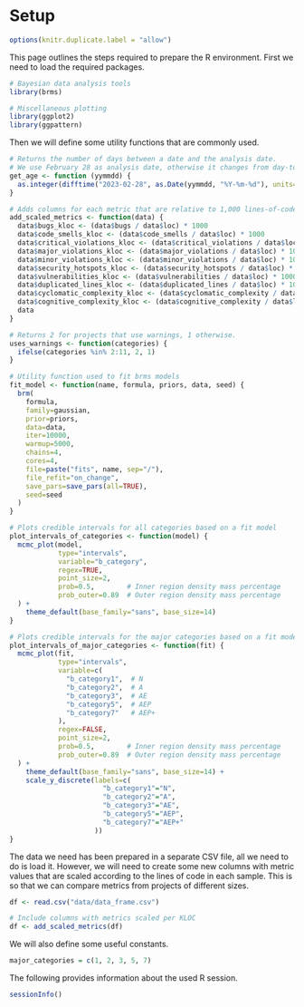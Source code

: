 # Setup

```r
options(knitr.duplicate.label = "allow")
```

This page outlines the steps required to prepare the R environment.
First we need to load the required packages.

```r
# Bayesian data analysis tools
library(brms)

# Miscellaneous plotting
library(ggplot2)
library(ggpattern)
```

Then we will define some utility functions that are commonly used.

```r
# Returns the number of days between a date and the analysis date.
# We use February 28 as analysis date, otherwise it changes from day-to-day.
get_age <- function (yymmdd) {
  as.integer(difftime("2023-02-28", as.Date(yymmdd, "%Y-%m-%d"), units="days"))
}

# Adds columns for each metric that are relative to 1,000 lines-of-code.
add_scaled_metrics <- function(data) {
  data$bugs_kloc <- (data$bugs / data$loc) * 1000
  data$code_smells_kloc <- (data$code_smells / data$loc) * 1000
  data$critical_violations_kloc <- (data$critical_violations / data$loc) * 1000
  data$major_violations_kloc <- (data$major_violations / data$loc) * 1000
  data$minor_violations_kloc <- (data$minor_violations / data$loc) * 1000
  data$security_hotspots_kloc <- (data$security_hotspots / data$loc) * 1000
  data$vulnerabilities_kloc <- (data$vulnerabilities / data$loc) * 1000
  data$duplicated_lines_kloc <- (data$duplicated_lines / data$loc) * 1000
  data$cyclomatic_complexity_kloc <- (data$cyclomatic_complexity / data$loc) * 1000
  data$cognitive_complexity_kloc <- (data$cognitive_complexity / data$loc) * 1000
  data
}

# Returns 2 for projects that use warnings, 1 otherwise.
uses_warnings <- function(categories) {
  ifelse(categories %in% 2:11, 2, 1)
}

# Utility function used to fit brms models
fit_model <- function(name, formula, priors, data, seed) {
  brm(
    formula,
    family=gaussian,
    prior=priors,
    data=data,
    iter=10000,
    warmup=5000,
    chains=4,
    cores=4,
    file=paste("fits", name, sep="/"),
    file_refit="on_change",
    save_pars=save_pars(all=TRUE),
    seed=seed
  )
}

# Plots credible intervals for all categories based on a fit model
plot_intervals_of_categories <- function(model) {
  mcmc_plot(model,
            type="intervals",
            variable="b_category",
            regex=TRUE,
            point_size=2,
            prob=0.5,        # Inner region density mass percentage
            prob_outer=0.89  # Outer region density mass percentage
  ) +
    theme_default(base_family="sans", base_size=14)
}

# Plots credible intervals for the major categories based on a fit model
plot_intervals_of_major_categories <- function(fit) {
  mcmc_plot(fit,
            type="intervals",
            variable=c(
              "b_category1",  # N
              "b_category2",  # A
              "b_category3",  # AE
              "b_category5",  # AEP
              "b_category7"   # AEP+
            ),
            regex=FALSE,
            point_size=2,
            prob=0.5,        # Inner region density mass percentage
            prob_outer=0.89  # Outer region density mass percentage
  ) +
    theme_default(base_family="sans", base_size=14) + 
    scale_y_discrete(labels=c(
                       "b_category1"="N",
                       "b_category2"="A",
                       "b_category3"="AE",
                       "b_category5"="AEP",
                       "b_category7"="AEP+"
                     ))
}
```

The data we need has been prepared in a separate CSV file, all we need to do is load it. However, we will need to create some new columns with metric values that are scaled according to the lines of code in each sample. This is so that we can compare metrics from projects of different sizes.

```r
df <- read.csv("data/data_frame.csv")

# Include columns with metrics scaled per KLOC
df <- add_scaled_metrics(df)
```

We will also define some useful constants.

```r
major_categories = c(1, 2, 3, 5, 7)
```

The following provides information about the used R session.

```r
sessionInfo()
```
